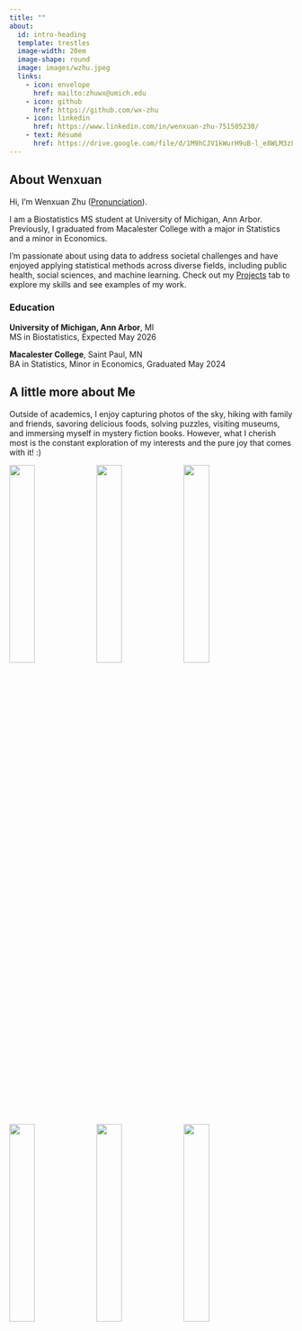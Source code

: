 ```yaml
---
title: ""
about:
  id: intro-heading
  template: trestles
  image-width: 20em
  image-shape: round
  image: images/wzhu.jpeg
  links:
    - icon: envelope
      href: mailto:zhuwx@umich.edu
    - icon: github
      href: https://github.com/wx-zhu
    - icon: linkedin
      href: https://www.linkedin.com/in/wenxuan-zhu-751505230/
    - text: Résumé
      href: https://drive.google.com/file/d/1M9hCJV1kWurH9uB-l_e8WLM3zLYP_Gh1/view?usp=sharing
---
```


::: {#intro-heading}
## About Wenxuan

Hi, I'm Wenxuan Zhu (<a href="https://namedrop.io/wenxuanzhu" target="_blank" rel="noopener">Pronunciation</a>).  <br>

I am a Biostatistics MS student at University of Michigan, Ann Arbor. Previously, I graduated from Macalester College with a major in Statistics and a minor in Economics. <br>

I'm passionate about using data to address societal challenges and have enjoyed applying statistical methods across diverse fields, including public health, social sciences, and machine learning. Check out my [Projects](https://wx-zhu.github.io//projects.html) tab to explore my skills and see examples of my work.
:::

### Education 

**University of Michigan, Ann Arbor**, MI  
MS in Biostatistics, Expected May 2026  

**Macalester College**, Saint Paul, MN  
BA in Statistics, Minor in Economics, Graduated May 2024  


##  A little more about Me

Outside of academics, I enjoy capturing photos of the sky, hiking with family and friends, savoring delicious foods, solving puzzles, visiting museums, and immersing myself in mystery fiction books. However, what I cherish most is the constant exploration of my interests and the pure joy that comes with it! :)

::: {layout-nrow=2}
![](images/me_2.jpg){width=30%} 
![](images/sky.JPG){width=30%} 
![](images/me_3.jpeg){width=30%}
![](images/puzzle.JPG){width=30%}
![](images/me_5.jpeg){width=30%}
![](images/art.jpeg){width=30%}
:::


